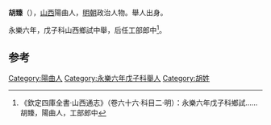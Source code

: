 '''胡臻'''（{{bd|？||？|catIdx=W}}），[[山西|山西]]陽曲人，[[明朝|明朝]]政治人物。舉人出身。

永樂六年，戊子科山西鄉試中舉，后任工部郎中<ref>《欽定四庫全書·山西通志》（卷六十六·科目二·明）：永樂六年戊子科鄉試……胡臻，陽曲人，工部郎中</ref>。

==参考==
{{reflist}}
{{明朝人物小作品}}

[[Category:陽曲人|Category:陽曲人]]
[[Category:永樂六年戊子科舉人|Category:永樂六年戊子科舉人]]
[[Category:胡姓|Category:胡姓]]